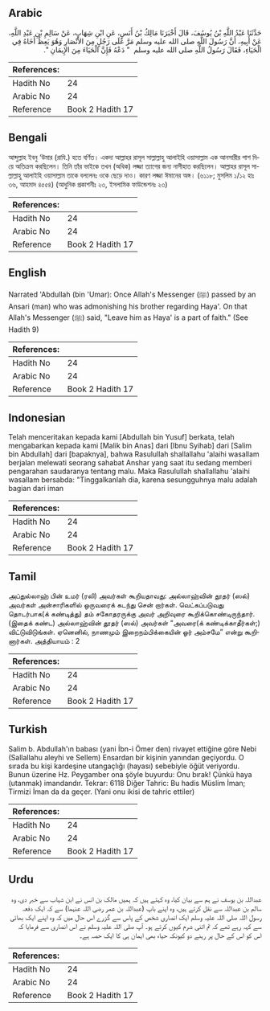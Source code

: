## Arabic


<div dir="rtl" lang="ar" style={{fontSize:'larger',backgroundColor:'#f8f9fa',padding:20}}>
حَدَّثَنَا عَبْدُ اللَّهِ بْنُ يُوسُفَ، قَالَ أَخْبَرَنَا مَالِكُ بْنُ أَنَسٍ، عَنِ ابْنِ شِهَابٍ، عَنْ سَالِمِ بْنِ عَبْدِ اللَّهِ، عَنْ أَبِيهِ، أَنَّ رَسُولَ اللَّهِ صلى الله عليه وسلم مَرَّ عَلَى رَجُلٍ مِنَ الأَنْصَارِ وَهُوَ يَعِظُ أَخَاهُ فِي الْحَيَاءِ، فَقَالَ رَسُولُ اللَّهِ صلى الله عليه وسلم ‏ "‏ دَعْهُ فَإِنَّ الْحَيَاءَ مِنَ الإِيمَانِ ‏"‏‏.‏
</div>
<div style={{backgroundColor:'#f8f9fa',padding:20, marginBottom: 10}}><table> <thead> <tr> <th>References:</th> <th></th> </tr> </thead> <tbody><tr><td>Hadith No</td><td>24</td></tr><tr><td>Arabic No</td><td>24</td></tr><tr><td>Reference</td><td>Book 2 Hadith 17</td></tr></tbody></table></div>

## Bengali


<div dir="ltr" lang="bn" style={{fontSize:'larger',backgroundColor:'#f8f9fa',padding:20}}>
আব্দুল্লাহ ইবনু ‘উমার (রাযি.) হতে বর্ণিত। একদা আল্লাহর রাসূল সাল্লাল্লাহু আলাইহি ওয়াসাল্লাম এক আনসারীর পাশ দিয়ে অতিক্রম করছিলেন। তিনি তাঁর ভাইকে তখন (অধিক) লজ্জা ত্যাগের জন্য নাসীহাত করছিলেন। আল্লাহর রাসূল সাল্লাল্লাহু আলাইহি ওয়াসাল্লাম তাকে বললেনঃ ওকে ছেড়ে দাও। কারণ লজ্জা ঈমানের অঙ্গ। (৬১১৮; মুসলিম ১/১২ হাঃ ৩৬, আহমাদ ৪৫৫৪) (আধুনিক প্রকাশনীঃ ২৩, ইসলামিক ফাউন্ডেশনঃ ২৩)
</div>
<div style={{backgroundColor:'#f8f9fa',padding:20, marginBottom: 10}}><table> <thead> <tr> <th>References:</th> <th></th> </tr> </thead> <tbody><tr><td>Hadith No</td><td>24</td></tr><tr><td>Arabic No</td><td>24</td></tr><tr><td>Reference</td><td>Book 2 Hadith 17</td></tr></tbody></table></div>

## English


<div dir="ltr" lang="en" style={{fontSize:'larger',backgroundColor:'#f8f9fa',padding:20}}>
Narrated 'Abdullah (bin 'Umar): Once Allah's Messenger (ﷺ) passed by an Ansari (man) who was admonishing his brother regarding Haya'. On that Allah's Messenger (ﷺ) said, "Leave him as Haya' is a part of faith." (See Hadith 9)
</div>
<div style={{backgroundColor:'#f8f9fa',padding:20, marginBottom: 10}}><table> <thead> <tr> <th>References:</th> <th></th> </tr> </thead> <tbody><tr><td>Hadith No</td><td>24</td></tr><tr><td>Arabic No</td><td>24</td></tr><tr><td>Reference</td><td>Book 2 Hadith 17</td></tr></tbody></table></div>

## Indonesian


<div dir="ltr" lang="id" style={{fontSize:'larger',backgroundColor:'#f8f9fa',padding:20}}>
Telah menceritakan kepada kami [Abdullah bin Yusuf] berkata, telah mengabarkan kepada kami [Malik bin Anas] dari [Ibnu Syihab] dari [Salim bin Abdullah] dari [bapaknya], bahwa Rasulullah shallallahu 'alaihi wasallam berjalan melewati seorang sahabat Anshar yang saat itu sedang memberi pengarahan saudaranya tentang malu. Maka Rasulullah shallallahu 'alaihi wasallam bersabda: "Tinggalkanlah dia, karena sesungguhnya malu adalah bagian dari iman
</div>
<div style={{backgroundColor:'#f8f9fa',padding:20, marginBottom: 10}}><table> <thead> <tr> <th>References:</th> <th></th> </tr> </thead> <tbody><tr><td>Hadith No</td><td>24</td></tr><tr><td>Arabic No</td><td>24</td></tr><tr><td>Reference</td><td>Book 2 Hadith 17</td></tr></tbody></table></div>

## Tamil


<div dir="ltr" lang="ta" style={{fontSize:'larger',backgroundColor:'#f8f9fa',padding:20}}>
அப்துல்லாஹ் பின் உமர் (ரலி) அவர்கள் கூறியதாவது: அல்லாஹ்வின் தூதர் (ஸல்) அவர்கள் அன்சாரிகளில் ஒருவரைக் கடந்து சென் றார்கள். வெட்கப்படுவது தொடர்பாக(க் கண்டித்து) தம் சகோதரருக்கு அவர் அறிவுரை கூறிக்கொண்டிருந்தார். (இதைக் கண்ட) அல்லாஹ்வின் தூதர் (ஸல்) அவர்கள் “அவரை(க் கண்டிக்காதீர்கள்;) விட்டுவிடுங்கள். ஏனெனில், நாணமும் இறைநம்பிக்கையின் ஓர் அம்சமே” என்று கூறினார்கள். அத்தியாயம் : 2
</div>
<div style={{backgroundColor:'#f8f9fa',padding:20, marginBottom: 10}}><table> <thead> <tr> <th>References:</th> <th></th> </tr> </thead> <tbody><tr><td>Hadith No</td><td>24</td></tr><tr><td>Arabic No</td><td>24</td></tr><tr><td>Reference</td><td>Book 2 Hadith 17</td></tr></tbody></table></div>

## Turkish


<div dir="ltr" lang="tr" style={{fontSize:'larger',backgroundColor:'#f8f9fa',padding:20}}>
Salim b. Abdullah'ın babası (yani İbn-i Ömer den) rivayet ettiğine göre Nebi (Sallallahu aleyhi ve Sellem) Ensardan bir kişinin yanından geçiyordu. O sırada bu kişi kardeşine utangaçlığı (hayası) sebebiyle öğüt veriyordu. Bunun üzerine Hz. Pey­gamber ona şöyle buyurdu: Onu bırak! Çünkü haya (utanmak) imandandır. Tekrar: 6118 Diğer Tahric: Bu hadis Müslim İman; Tirmizi İman da da geçer. (Yani onu ikisi de tahric ettiler)
</div>
<div style={{backgroundColor:'#f8f9fa',padding:20, marginBottom: 10}}><table> <thead> <tr> <th>References:</th> <th></th> </tr> </thead> <tbody><tr><td>Hadith No</td><td>24</td></tr><tr><td>Arabic No</td><td>24</td></tr><tr><td>Reference</td><td>Book 2 Hadith 17</td></tr></tbody></table></div>

## Urdu


<div dir="rtl" lang="ur" style={{fontSize:'larger',backgroundColor:'#f8f9fa',padding:20}}>
عبداللہ بن یوسف نے ہم سے بیان کیا، وہ کہتے ہیں کہ ہمیں مالک بن انس نے ابن شہاب سے خبر دی، وہ سالم بن عبداللہ سے نقل کرتے ہیں، وہ اپنے باپ (عبداللہ بن عمر رضی اللہ عنہما) سے کہ ایک دفعہ رسول اللہ صلی اللہ علیہ وسلم ایک انصاری شخص کے پاس سے گزرے اس حال میں کہ وہ اپنے ایک بھائی سے کہہ رہے تھے کہ تم اتنی شرم کیوں کرتے ہو۔ آپ صلی اللہ علیہ وسلم نے اس انصاری سے فرمایا کہ اس کو اس کے حال پر رہنے دو کیونکہ حیاء بھی ایمان ہی کا ایک حصہ ہے۔
</div>
<div style={{backgroundColor:'#f8f9fa',padding:20, marginBottom: 10}}><table> <thead> <tr> <th>References:</th> <th></th> </tr> </thead> <tbody><tr><td>Hadith No</td><td>24</td></tr><tr><td>Arabic No</td><td>24</td></tr><tr><td>Reference</td><td>Book 2 Hadith 17</td></tr></tbody></table></div>